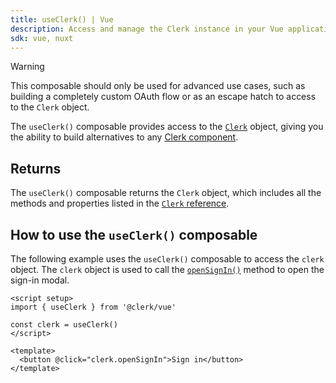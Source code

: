 ```yaml
---
title: useClerk() | Vue
description: Access and manage the Clerk instance in your Vue application with Clerk's useClerk() composable.
sdk: vue, nuxt
---
```


> [!WARNING]
> This composable should only be used for advanced use cases, such as building a completely custom OAuth flow or as an escape hatch to access to the `Clerk` object.

The `useClerk()` composable provides access to the [`Clerk`](/docs/reference/javascript/clerk) object, giving you the ability to build alternatives to any [Clerk component](/docs/reference/components/overview).

## Returns

The `useClerk()` composable returns the `Clerk` object, which includes all the methods and properties listed in the [`Clerk` reference](/docs/reference/javascript/clerk).

## How to use the `useClerk()` composable

The following example uses the `useClerk()` composable to access the `clerk` object. The `clerk` object is used to call the [`openSignIn()`](/docs/reference/javascript/clerk#sign-in) method to open the sign-in modal.

```vue
<script setup>
import { useClerk } from '@clerk/vue'

const clerk = useClerk()
</script>

<template>
  <button @click="clerk.openSignIn">Sign in</button>
</template>
```

